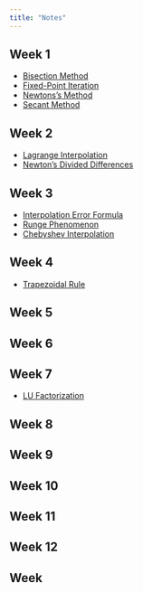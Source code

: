 ```yaml
---
title: "Notes"
---
```


## Week 1  
- [Bisection Method](./w01/bisection-method.html)
- [Fixed-Point Iteration](./w01/fixed-point-iteration.html)
- [Newtons's Method](./w01/newtons-method.html)
- [Secant Method](./w01/secant-method.html)

## Week 2
- [Lagrange Interpolation](./w02/lagrange-interpolation.html)
- [Newton’s Divided Differences](./w02/newtons-divided-differences.html)

## Week 3
- [Interpolation Error Formula](./w03/interpolation-error-formula.html)
- [Runge Phenomenon](./w03/runge-phenomenon.html)
- [Chebyshev Interpolation](./w03/chebyshev-interpolation.html)

## Week 4
- [Trapezoidal Rule](./w04/trapezoidal-rule.html)

## Week 5

## Week 6

## Week 7
- [LU Factorization](./w07/lu-factorization.html)


::: {.callout-note icon=false collapse="true"}
## Week 8

:::

::: {.callout-note icon=false collapse="true"}
## Week 9

:::

::: {.callout-note icon=false collapse="true"}
## Week 10

:::

::: {.callout-note icon=false collapse="true"}
## Week 11

:::

::: {.callout-note icon=false collapse="true"}
## Week 12

:::

::: {.callout-note icon=false collapse="true"}
## Week 

:::



